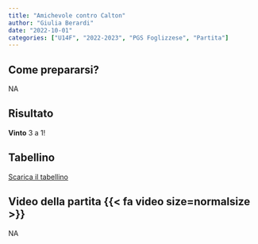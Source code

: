 ```yaml
---
title: "Amichevole contro Calton"
author: "Giulia Berardi"
date: "2022-10-01"
categories: ["U14F", "2022-2023", "PGS Foglizzese", "Partita"]
---
```


## Come prepararsi?

NA

## Risultato 

**Vinto** 3 a 1! 

## Tabellino

[Scarica il tabellino](Tabellino.pdf)


## Video della partita {{< fa video size=normalsize >}}

NA